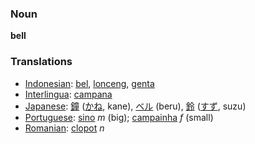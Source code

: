 === Noun ===
'''bell'''

=== Translations ===
*[[Indonesian]]: [[bel]], [[lonceng]], [[genta]]
*[[Interlingua]]: [[campana]]
*[[Japanese]]: [[鐘]] ([[かね]], kane), [[ベル]] (beru), [[鈴]] ([[すず]], suzu)
*[[Portuguese]]: [[sino]] ''m'' (big); [[campainha]] ''f'' (small)
*[[Romanian]]: [[clopot]] ''n''